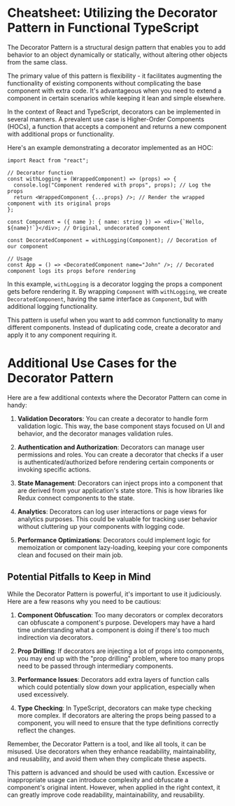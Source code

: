 # Cheatsheet: Utilizing the Decorator Pattern in Functional TypeScript

The Decorator Pattern is a structural design pattern that enables you to add behavior to an object dynamically or statically, without altering other objects from the same class.

The primary value of this pattern is flexibility - it facilitates augmenting the functionality of existing components without complicating the base component with extra code. It's advantageous when you need to extend a component in certain scenarios while keeping it lean and simple elsewhere.

In the context of React and TypeScript, decorators can be implemented in several manners. A prevalent use case is Higher-Order Components (HOCs), a function that accepts a component and returns a new component with additional props or functionality.

Here's an example demonstrating a decorator implemented as an HOC:

```tsx
import React from "react";

// Decorator function
const withLogging = (WrappedComponent) => (props) => {
  console.log("Component rendered with props", props); // Log the props
  return <WrappedComponent {...props} />; // Render the wrapped component with its original props
};

const Component = ({ name }: { name: string }) => <div>{`Hello, ${name}!`}</div>; // Original, undecorated component

const DecoratedComponent = withLogging(Component); // Decoration of our component

// Usage
const App = () => <DecoratedComponent name="John" />; // Decorated component logs its props before rendering
```

In this example, `withLogging` is a decorator logging the props a component gets before rendering it. By wrapping `Component` with `withLogging`, we create `DecoratedComponent`, having the same interface as `Component`, but with additional logging functionality.

This pattern is useful when you want to add common functionality to many different components. Instead of duplicating code, create a decorator and apply it to any component requiring it.

# Additional Use Cases for the Decorator Pattern

Here are a few additional contexts where the Decorator Pattern can come in handy:

1. **Validation Decorators**: You can create a decorator to handle form validation logic. This way, the base component stays focused on UI and behavior, and the decorator manages validation rules.

2. **Authentication and Authorization**: Decorators can manage user permissions and roles. You can create a decorator that checks if a user is authenticated/authorized before rendering certain components or invoking specific actions.

3. **State Management**: Decorators can inject props into a component that are derived from your application's state store. This is how libraries like Redux connect components to the state.

4. **Analytics**: Decorators can log user interactions or page views for analytics purposes. This could be valuable for tracking user behavior without cluttering up your components with logging code.

5. **Performance Optimizations**: Decorators could implement logic for memoization or component lazy-loading, keeping your core components clean and focused on their main job.

## Potential Pitfalls to Keep in Mind

While the Decorator Pattern is powerful, it's important to use it judiciously. Here are a few reasons why you need to be cautious:

1. **Component Obfuscation**: Too many decorators or complex decorators can obfuscate a component's purpose. Developers may have a hard time understanding what a component is doing if there's too much indirection via decorators.

2. **Prop Drilling**: If decorators are injecting a lot of props into components, you may end up with the "prop drilling" problem, where too many props need to be passed through intermediary components.

3. **Performance Issues**: Decorators add extra layers of function calls which could potentially slow down your application, especially when used excessively.

4. **Type Checking**: In TypeScript, decorators can make type checking more complex. If decorators are altering the props being passed to a component, you will need to ensure that the type definitions correctly reflect the changes.

Remember, the Decorator Pattern is a tool, and like all tools, it can be misused. Use decorators when they enhance readability, maintainability, and reusability, and avoid them when they complicate these aspects.



This pattern is advanced and should be used with caution. Excessive or inappropriate usage can introduce complexity and obfuscate a component's original intent. However, when applied in the right context, it can greatly improve code readability, maintainability, and reusability.